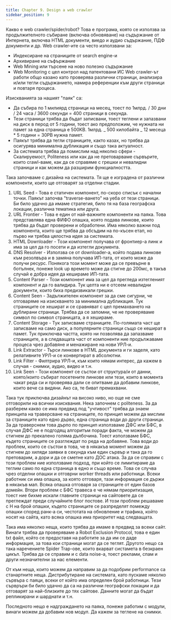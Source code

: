 ```yaml
---
title: Chapter 9. Design a web crawler
sidebar_position: 9
---
```


Какво е web crawler/spider/robot? Това е програма, която се използва за продължителното събиране (включва обновяване) на съдържание от Интернета, включва HTML документи, виедо и аудио съдържание, ПДФ документи и др. Web crawler-ите са често използвани за:

- Индексиране на страниците от search engine-и
- Архивиране на съфържание
- Web Mining или търсене на ново полезно съдържание
- Web Monitoring с цел контрол над патентовани ИС
  Web crawler-ът работи общо казано като проверява различни страници, анализира и/или тегли съдържанието, намира референции към други страници и повтаря процеса.

Изискванията за нашият "паяк" са:

- Да събира по 1 милиярд страници на месец, тоест по 1млрд. / 30 дни / 24 часа / 3600 секунди = 400 страници в секунда.
- Тези страници трябва да бъдат записвани, тоест теглени и запазвани на диск в перод от 5 години, тоест ако предположим, че нужната ни памет за една страница е 500KB. 1млрд. _ 500 килобайта _ 12 месеца \* 5 години = 30PB нужна памет.
- Паякът трябва да тегли страниците, както казах, но трябва да осигурява минимална дубликация и също така актуалност.
- За системата трябва да помислим над няколко сфери - Скалируемост, Politeness или как да не претоварваме сървърите, които crawl-ваме, как да се справяме с грешки и невалидни страници и как можем да разширим функциалността.

Така започваме с дизайна на системата. Тя ще е изградена от различни компоненти, които ще отговарят за отделни стадии.

1. URL Seed - Това е статичен компонент, по-скоро списък с начални точки. Паякът започва "traverse-ването" на уеба от тези страници. Би било удачно да имаме стратегия, било тя на база географска локации, различна тематика или друга.
2. URL Frontier - Това е един от най-важните компоненти на паяка. Това представлява една ФИФО опашка, която подава линкове, които трябва да бъдат проверени и обработени. Има няколко важни под компонента, които ще трябва да обсъдим на по-късен етап, но първо ни трябва цялостна идея за системата.
3. HTML Downloader - Този компонент получава от фронтиер-а линк и има за цел да го посети и да изтегли документа.
4. DNS Resolver - Използва се от downloader-a, който подава линкове към резолвъра и в замяна получава ИП-тата, от които може да получи ресурс. Понякога този момент може да се превърне в ботълнек, понеже look up времето може да стигне до 200мс, в такъв случай е добра идея да кешираме ИП-тата.
5. Content Parser - Този компонент има за цел да прегледа изтегленият компонент и да го валидира. Тук целта ни е отсеем невалидни документи, които биха предизвикали грешки.
6. Content Seen - Задължителен компонент за да сме сигурни, че отговаряме на изискването за минимална дубликация. Тук страниците се хешират и се сравняват с цел премахването на дублирани страници. Трябва да се запомни, че не проверяваме символ по символ страницата, а я хешираме.
7. Content Storage - Тук записваме страниците. По-голямата част ще записваме на само диск, а популярните страници също се кешират в памет.
   Тук приключва частта, която ни позволява да запазваме страниците, а в следващата част от компоненти ние продължаваме процеса чрез добавяне и менажиране на нови УРЛ-и.
8. Link Extractor - Търси линкове в HTML документа и ги заделя, като релативните УРЛ-и се конвертират в абсолютни.
9. Link Filter - Филтрира УРЛ-и, към които нямам интерес, да кажем в случая - снимки, аудио, видео и т.н.
10. Link Seen - Този компонент се състои от структура/и от данни, която/които събират посетените линкове или тези, които в момента чакат реда си и проверява дали се опитваме да добавим линкове, които вече са видяни. Ако са, те биват премахвани.

Така тук приключва дизайнът на високо ниво, но още не сме отговорили на всички изисквания. Нека започнем с politeness. За да разберем какво се има предвид под "учтивост" трябва да знаем принципа на траверсване на страниците, по принцип можем да мислим за страниците като едно дърво, една страница води до други страници. За да траверснем това дърпо по принцип използваме ДФС или БФС, в случая ДФС не е подгодящ алгоритъм поради факта, че можем да стигнем до прекалено голяма дълбочина. Тоест използваме БФС, където страниците се разглеждат по реда на добавяне. Това води до проблем, които се състои в това, че в някакъв момент можем да стигнем до хиляди заявки в секунда към един сървър и така да го претоварим, а дори и да се сметне като ДОС атака. За да се справим с този проблем ние използваме подход, при който се лимитираме да теглим само по една страница в едно и също време. Това се случва чрез отделни опашки и отговрни worker threads или работници. Всеки работник си има опашка, за която отговаря, тази информация се държи в някакъв мап. Всяка опашка отговаря за страниците от един базов домейн. Втори проблем с БФС травеса е че нямам приоритизация, тоест ние бихме искали главните страници на сайтовете да се преглеждат преди случайните блог постове. И този проблем решаваме с Н на брой опашки, където страниците се разпределят помежду опашки според ранк-а си, честотата на обновление и трафика, който носят на сайта, като всяка опашка има приоритет над следващата.

Така има няколко неща, които трябва да имаме в предвид за всеки сайт. Винаги трябва да проверяваме а Robot Exclusion Protocol, това е един txt файл, който се предоставя на работите за да им се даде информация, за това кои страници могат да се теглят. Другото нещо са така наречениете Spider Trap-ове, които вкарват систамета в безкраен цикъл. Трябва да се справим и с data noise-а, тоест реклами, спам и други незначителни за нас елементи.

От към неща, които можем да направим за да подобрим performance са станартните неща. Дистрибутиране на системата, като пускаме няколко сървъра с паяци, всеки от който има определен брой работници. Тези сървръри би било удачно да са на различни географски локации и да отговарят за най-близките до тях сайтове. Данните могат да бъдат репликирани и шарднати и т.н.

Последното нещо е надграждането на паяка, понеже работим с модули, винаги можем да добавим нов модул. Да кажем за теглене на снимки.
